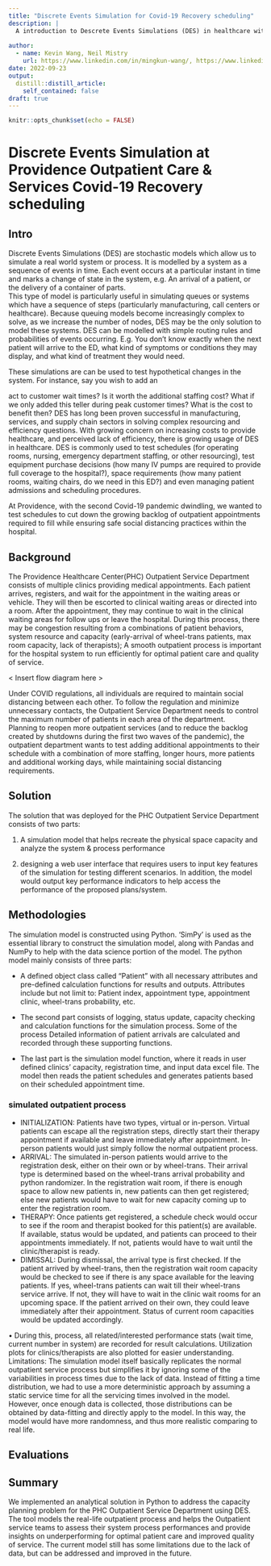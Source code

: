 ```yaml
---
title: "Discrete Events Simulation for Covid-19 Recovery scheduling"
description: |
  A introduction to Descrete Events Simulations (DES) in healthcare with an overview of the use of DES for modelling outpatient services appointments at Providence Healthcare.  With the Covid-19 lockdown, there was a large backlog of appointments that needed to be filled.  Providence Outpatient Services explored the use of DES to evaluate increasing Staffing numbers, changing clinic hours and booking more appointments while maintaining social distancing requirements in their clinical and waiting areas.
  
author:
  - name: Kevin Wang, Neil Mistry
    url: https://www.linkedin.com/in/mingkun-wang/, https://www.linkedin.com/in/neilmistry/
date: 2022-09-23
output:
  distill::distill_article:
    self_contained: false
draft: true
---
```



```r
knitr::opts_chunk$set(echo = FALSE)
```


# Discrete Events Simulation at Providence Outpatient Care & Services Covid-19 Recovery scheduling

## Intro

Discrete Events Simulations (DES) are stochastic models which allow us to simulate a real world system or process.  It is modelled by a system as a sequence of events in time.  Each event occurs at a particular instant in time and marks a change of state in the system, e.g. An arrival of a patient, or the delivery of a container of parts.  
This type of model is particularly useful in simulating queues or systems which have a sequence of steps (particularly manufacturing, call centers or healthcare).  Because queuing models become increasingly complex to solve, as we increase the number of nodes, DES may be the only solution to model these systems.  DES can be modelled with simple routing rules and probabilities of events occurring.  E.g. You don't know exactly when the next patient will arrive to the ED, what kind of symptoms or conditions they may display, and what kind of treatment they would need.

These simulations are can be used to test hypothetical changes in the system.  For instance, say you wish to add an 


act to customer wait times?  Is it worth the additional staffing cost?  What if we only added this teller during peak customer times?  What is the cost to benefit then?
DES has long been proven successful in manufacturing, services, and supply chain sectors in solving complex resourcing and efficiency questions.  With growing concern on increasing costs to provide healthcare, and perceived lack of efficiency, there is growing usage of DES in healthcare.
DES is commonly used to test schedules (for operating rooms, nursing, emergency department staffing, or other resourcing), test equipment purchase decisions (how many IV pumps are required to provide full coverage to the hospital?), space requirements (how many patient rooms, waiting chairs, do we need in this ED?) and even managing patient admissions and scheduling procedures.

At Providence, with the second Covid-19 pandemic dwindling, we wanted to test schedules to cut down the growing backlog of outpatient appointments required to fill while ensuring safe social distancing practices within the hospital.


## Background

The Providence Healthcare Center(PHC) Outpatient Service Department consists of multiple clinics providing medical appointments.  Each patient arrives, registers, and wait for the appointment in the waiting areas or vehicle.  They will then be escorted to clinical waiting areas or directed into a room.  After the appointment, they may continue to wait in the clinical waiting areas for follow ups or leave the hospital.  During this process, there may be congestion resulting from a combinations of patient behaviors, system resource and capacity (early-arrival of wheel-trans patients, max room capacity, lack of therapists); A smooth outpatient process is important for the hospital system to run efficiently for optimal patient care and quality of service.

< Insert flow diagram here >

Under COVID regulations, all individuals are required to maintain social distancing between each other.  To follow the regulation and minimize unnecessary contacts, the Outpatient Service Department needs to control the maximum number of patients in each area of the department.  
Planning to reopen more outpatient services (and to reduce the backlog created by shutdowns during the first two waves of the pandemic), the outpatient department wants to test adding additional appointments to their schedule with a combination of more staffing, longer hours, more patients and additional working days, while maintaining social distancing requirements.  

## Solution

The solution that was deployed for the PHC Outpatient Service Department consists of two parts:

1) A simulation model that helps recreate the physical space capacity and analyze the system & process performance

2) designing a web user interface that requires users to input key features of the simulation for testing different scenarios. In addition, the model would output key performance indicators to help access the performance of the proposed plans/system. 


## Methodologies
The simulation model is constructed using Python. ‘SimPy’ is used as the essential library to construct the simulation model, along with Pandas and NumPy to help with the data science portion of the model. The python model mainly consists of three parts:

- A defined object class called “Patient” with all necessary attributes and pre-defined calculation functions for results and outputs. Attributes include but not limit to: Patient index, appointment type, appointment clinic, wheel-trans probability, etc.

- The second part consists of logging, status update, capacity checking and calculation functions for the simulation process. Some of the process Detailed information of patient arrivals are calculated and recorded through these supporting functions.

- The last part is the simulation model function, where it reads in user defined clinics’ capacity, registration time, and input data excel file. The model then reads the patient schedules and generates patients based on their scheduled appointment time. 


### simulated outpatient process

- INITIALIZATION: Patients have two types, virtual or in-person. Virtual patients can escape all the registration steps, directly start their therapy appointment if available and leave immediately after appointment. In-person patients would just simply follow the normal outpatient process. 
- ARRIVAL: The simulated in-person patients would arrive to the registration desk, either on their own or by wheel-trans. Their arrival type is determined based on the wheel-trans arrival probability and python randomizer. In the registration wait room, if there is enough space to allow new patients in, new patients can then get registered; else new patients would have to wait for new capacity coming up to enter the registration room.
- THERAPY: Once patients get registered, a schedule check would occur to see if the room and therapist booked for this patient(s) are available. If available, status would be updated, and patients can proceed to their appointments immediately. If not, patients would have to wait until the clinic/therapist is ready.
- DIMISSAL: During dismissal, the arrival type is first checked. If the patient arrived by wheel-trans, then the registration wait room capacity would be checked to see if there is any space available for the leaving patients. If yes, wheel-trans patients can wait till their wheel-trans service arrive. If not, they will have to wait in the clinic wait rooms for an upcoming space. If the patient arrived on their own, they could leave immediately after their appointment. Status of current room capacities would be updated accordingly. 

•	During this, process, all related/interested performance stats (wait time, current number in system) are recorded for result calculations. Utilization plots for clinics/therapists are also plotted for easier understanding. 
Limitations:
The simulation model itself basically replicates the normal outpatient service process but simplifies it by ignoring some of the variabilities in process times due to the lack of data. Instead of fitting a time distribution, we had to use a more deterministic approach by assuming a static service time for all the servicing times involved in the model. However, once enough data is collected, those distributions can be obtained by data-fitting and directly apply to the model. In this way, the model would have more randomness, and thus more realistic comparing to real life.

## Evaluations

## Summary

We implemented an analytical solution in Python to address the capacity planning problem for the PHC Outpatient Service Department using DES. The tool models the real-life outpatient process and helps the Outpatient service teams to assess their system process performances and provide insights on underperforming for optimal patient care and improved quality of service.  The current model still has some limitations due to the lack of data, but can be addressed and improved in the future.

